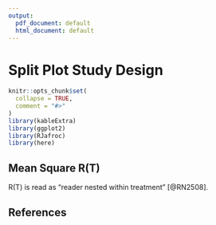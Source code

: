 ```yaml
---
output:
  pdf_document: default
  html_document: default
---
```

# Split Plot Study Design {#SplitPlotChapter}

```r
knitr::opts_chunk$set(
  collapse = TRUE,
  comment = "#>"
)
library(kableExtra)
library(ggplot2)
library(RJafroc)
library(here)
```

## Mean Square R(T)
R(T) is read as "reader nested within treatment" [@RN2508].  


\begin{equation}
\text{MS[R(T)]}=\frac{1}{I(J-1)}\sum_{i=1}^{I}\sum_{j=1}^{J}\left ( \theta_{ij} - \theta_{i\bullet} \right )^{2}
(\#eq:MSR-T-Hillis)
\end{equation}


\begin{equation}
\text{MS[R(T)]}=\frac{1}{I}\sum_{i=1}^{I}\frac{1}{J_i-1}\sum_{j=1}^{J}\left ( \theta_{ij} - \theta_{i\bullet} \right )^{2}
(\#eq:MSR-T-Hillis-Modified)
\end{equation}


## References {#SplitPlotChapter-references}

